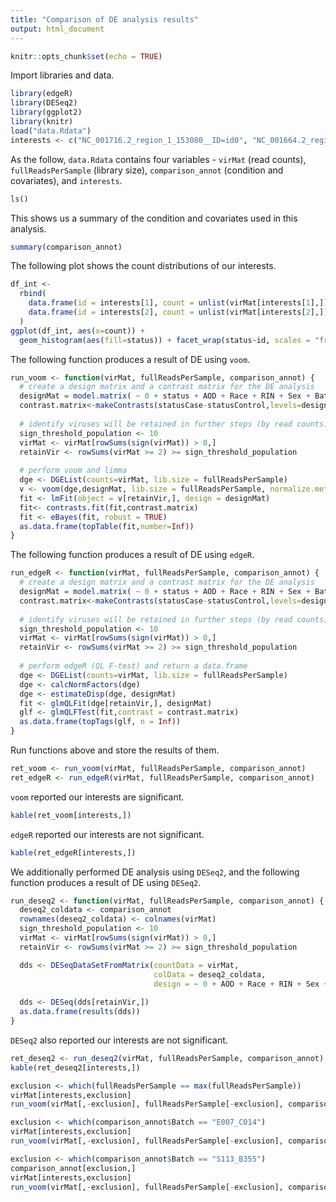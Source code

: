 ```yaml
---
title: "Comparison of DE analysis results"
output: html_document
---
```


```r
knitr::opts_chunk$set(echo = TRUE)
```

Import libraries and data.
```r
library(edgeR)
library(DESeq2)
library(ggplot2)
library(knitr)
load("data.Rdata")
interests <- c("NC_001716.2_region_1_153080__ID=id0", "NC_001664.2_region_1_159322__ID=id0")
```

As the follow, `data.Rdata` contains four variables - `virMat` (read counts), `fullReadsPerSample` (library size), `comparison_annot` (condition and covariates), and `interests`.
```r
ls()
```


This shows us a summary of the condition and covariates used in this analysis.

```r
summary(comparison_annot)
```

The following plot shows the count distributions of our interests.
```r
df_int <- 
  rbind(
    data.frame(id = interests[1], count = unlist(virMat[interests[1],]), status = comparison_annot$status),
    data.frame(id = interests[2], count = unlist(virMat[interests[2],]), status = comparison_annot$status)
  )
ggplot(df_int, aes(x=count)) + 
  geom_histogram(aes(fill=status)) + facet_wrap(status~id, scales = "free_y")
```

The following function produces a result of DE using `voom`.
```r
run_voom <- function(virMat, fullReadsPerSample, comparison_annot) {
  # create a design matrix and a contrast matrix for the DE analysis
  designMat = model.matrix( ~ 0 + status + AOD + Race + RIN + Sex + Batch + PMI ,data = comparison_annot)
  contrast.matrix<-makeContrasts(statusCase-statusControl,levels=designMat)
  
  # identify viruses will be retained in further steps (by read counts)
  sign_threshold_population <- 10
  virMat <- virMat[rowSums(sign(virMat)) > 0,]
  retainVir <- rowSums(virMat >= 2) >= sign_threshold_population
  
  # perform voom and limma
  dge <- DGEList(counts=virMat, lib.size = fullReadsPerSample) 
  v <- voom(dge,designMat, lib.size = fullReadsPerSample, normalize.method = "quantile")
  fit <- lmFit(object = v[retainVir,], design = designMat)
  fit<- contrasts.fit(fit,contrast.matrix)
  fit <- eBayes(fit, robust = TRUE)
  as.data.frame(topTable(fit,number=Inf))
}
```

The following function produces a result of DE using `edgeR`.
```r
run_edgeR <- function(virMat, fullReadsPerSample, comparison_annot) {
  # create a design matrix and a contrast matrix for the DE analysis
  designMat = model.matrix( ~ 0 + status + AOD + Race + RIN + Sex + Batch + PMI ,data = comparison_annot)
  contrast.matrix<-makeContrasts(statusCase-statusControl,levels=designMat)
  
  # identify viruses will be retained in further steps (by read counts)
  sign_threshold_population <- 10
  virMat <- virMat[rowSums(sign(virMat)) > 0,]
  retainVir <- rowSums(virMat >= 2) >= sign_threshold_population
  
  # perform edgeR (QL F-test) and return a data.frame
  dge <- DGEList(counts=virMat, lib.size = fullReadsPerSample) 
  dge <- calcNormFactors(dge)
  dge <- estimateDisp(dge, designMat)
  fit <- glmQLFit(dge[retainVir,], designMat)
  glf <- glmQLFTest(fit,contrast = contrast.matrix)
  as.data.frame(topTags(glf, n = Inf))
}
```

Run functions above and store the results of them.

```r
ret_voom <- run_voom(virMat, fullReadsPerSample, comparison_annot)
ret_edgeR <- run_edgeR(virMat, fullReadsPerSample, comparison_annot)
```

`voom` reported our interests are significant.
```r
kable(ret_voom[interests,])
```

`edgeR` reported our interests are not significant.
```r
kable(ret_edgeR[interests,])
```

We additionally performed DE analysis using `DESeq2`, and the following function produces a result of DE using `DESeq2`.

```r
run_deseq2 <- function(virMat, fullReadsPerSample, comparison_annot) {
  deseq2_coldata <- comparison_annot
  rownames(deseq2_coldata) <- colnames(virMat)
  sign_threshold_population <- 10
  virMat <- virMat[rowSums(sign(virMat)) > 0,]
  retainVir <- rowSums(virMat >= 2) >= sign_threshold_population

  dds <- DESeqDataSetFromMatrix(countData = virMat, 
                                colData = deseq2_coldata, 
                                design = ~ 0 + AOD + Race + RIN + Sex + Batch + PMI + status)
  
  dds <- DESeq(dds[retainVir,])
  as.data.frame(results(dds))
}
```

`DESeq2` also reported our interests are not significant.

```r
ret_deseq2 <- run_deseq2(virMat, fullReadsPerSample, comparison_annot)
kable(ret_deseq2[interests,])
```

```r
exclusion <- which(fullReadsPerSample == max(fullReadsPerSample))
virMat[interests,exclusion]
run_voom(virMat[,-exclusion], fullReadsPerSample[-exclusion], comparison_annot[-exclusion,])[interests,]
```

```r
exclusion <- which(comparison_annot$Batch == "E007_C014")
virMat[interests,exclusion]
run_voom(virMat[,-exclusion], fullReadsPerSample[-exclusion], comparison_annot[-exclusion,])[interests,]
```

```r
exclusion <- which(comparison_annot$Batch == "S113_B355")
comparison_annot[exclusion,]
virMat[interests,exclusion]
run_voom(virMat[,-exclusion], fullReadsPerSample[-exclusion], comparison_annot[-exclusion,])[interests,]
```